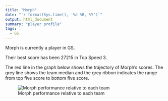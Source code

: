 ```yaml
---
title: "Morph"
date: "`r format(Sys.time(), '%d %B, %Y')`"
output: html_document
summary: "player profile"
tags:
  - GS
---
```


Morph is currently a player in GS.

Their best score has been 27215 in Top Speed 3.

The red line in the graph below shows the trajectory of Morph's scores. The grey line shows the team median and the grey ribbon indicates the range from top five score to bottom five score.

![Morph performance relative to each team](Morph.jpg)

